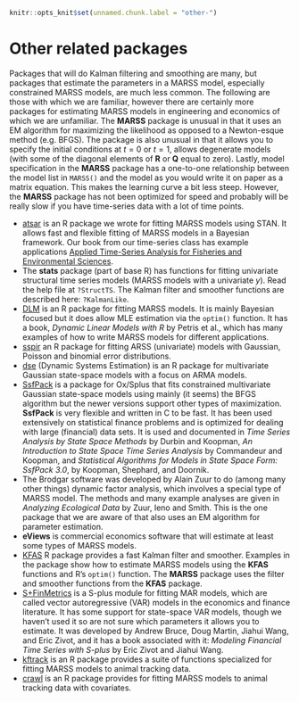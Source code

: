```r
knitr::opts_knit$set(unnamed.chunk.label = "other-")
```

# Other related packages {#chap-other-packages}

Packages that will do Kalman filtering and smoothing are many, but packages that estimate the parameters in a MARSS model, especially constrained MARSS models, are much less common.  The following are those with which we are familiar, however there are certainly more packages for estimating MARSS models in engineering and economics of which we are unfamiliar.  The **MARSS** package is unusual in that it uses an EM algorithm for maximizing the likelihood as opposed to a Newton-esque method (e.g. BFGS). The package is also unusual in that it allows you to specify the initial conditions at $t=0$ or $t=1$, allows degenerate models (with some of the diagonal elements of $\mathbf{R}$ or $\mathbf{Q}$ equal to zero). Lastly, model specification in the **MARSS** package  has a one-to-one relationship between the model list in `MARSS()` and the model as you would write it on paper as a matrix equation.  This makes the learning curve a bit less steep.  However, the **MARSS** package has not been optimized for speed and probably will be really slow if you have time-series data with a lot of time points.

* [atsar](https://nwfsc-timeseries.github.io/atsar) is an R package we wrote for fitting MARSS models using STAN.  It allows fast and flexible fitting of MARSS models in a Bayesian framework.  Our book from our time-series class has example applications [Applied Time-Series Analysis for Fisheries and Environmental Sciences](\href{https://nwfsc-timeseries.github.io/atsa-labs/).
* The **stats** package (part of base R) has functions for fitting univariate structural time series models (MARSS models with a univariate $y$).  Read the help file at `?StructTS`. The Kalman filter and smoother functions are described here: `?KalmanLike`.
* [DLM](https://cran.r-project.org/package=dlm) is an R package for fitting MARSS models.  It is mainly Bayesian focused but it does allow MLE estimation via the `optim()` function.  It has a book, *Dynamic Linear Models with R*  by Petris et al., which has many examples of how to write MARSS models for different applications.
* [sspir](https://cran.r-project.org/package=sspir) an R package for fitting ARSS (univariate) models with Gaussian, Poisson and binomial error distributions.  
* [dse](https://cran.r-project.org/package=dse) (Dynamic Systems Estimation) is an R package for multivariate Gaussian state-space models with a focus on ARMA models.
* [SsfPack](http://www.ssfpack.com/) is a package for Ox/Splus that fits constrained multivariate Gaussian state-space models using mainly (it seems) the BFGS algorithm but the newer versions support other types of maximization.  **SsfPack** is very flexible and written in C to be fast.  It has been used extensively on statistical finance problems and is optimized for dealing with large (financial) data sets.  It is used and documented in *Time Series Analysis by State Space Methods* by Durbin and Koopman, *An Introduction to State Space Time Series Analysis* by Commandeur and Koopman, and *Statistical Algorithms for Models in State Space Form: SsfPack 3.0*, by Koopman, Shephard, and Doornik.
* The Brodgar software was developed by Alain Zuur to do (among many other things) dynamic factor analysis, which involves a special type of MARSS model.  The methods and many example analyses are given in *Analyzing Ecological Data* by Zuur, Ieno and Smith.  This is the one package that we are aware of that also uses an EM algorithm for parameter estimation.
* **eViews** is commercial economics software that will estimate at least some types of MARSS models.
* [KFAS](https://cran.r-project.org/package=KFAS) R package provides a fast Kalman filter and smoother.  Examples in the package show how to estimate MARSS models using the **KFAS** functions and R's `optim()` function.   The **MARSS** package uses the filter and smoother functions from the **KFAS** package.
* [S+FinMetrics](http://faculty.washington.edu/ezivot/MFTS2ndEditionFinMetrics.htm) is a S-plus module for fitting MAR models, which are called vector autoregressive (VAR) models in the economics and finance literature.  It has some support for state-space VAR models, though we haven't used it so are not sure which parameters it allows you to estimate.  It was developed by Andrew Bruce, Doug Martin, Jiahui Wang, and Eric Zivot, and it has a book associated with it: *Modeling Financial Time Series with S-plus* by Eric Zivot and Jiahui Wang.
* [kftrack](https://github.com/positioning/kalmanfilter/wiki) is an R package provides a suite of functions specialized for fitting MARSS models to animal tracking data. 
* [crawl](https://cran.r-project.org/web/packages/crawl/index.html) is an R package provides for fitting MARSS models to animal tracking data with covariates.
